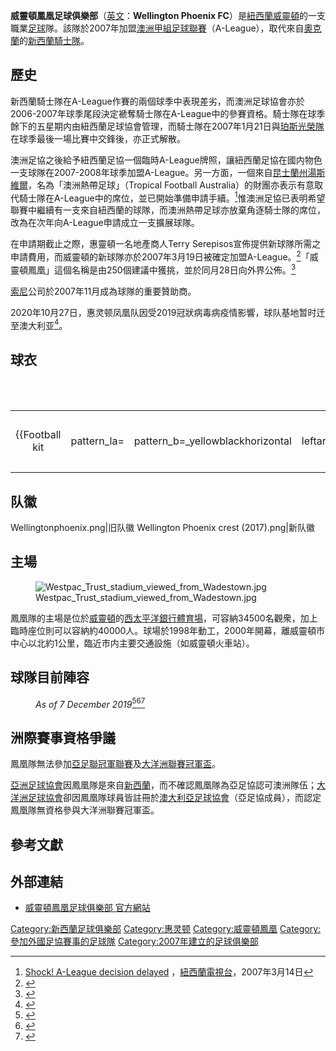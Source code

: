 {{noteTA
|G1=足球
|G2=ALeague
|G3=地名
}}
{{Football club infobox
| clubname   = 威靈頓鳳凰<br />''Wellington Phoenix''
| image      = [[File:Wellington_Phoenix_crest_(2017).png|180px]]
| fullname   = Wellington Phoenix<br /> Football Club
| nickname   = Phoenix,<br /> The Nix,<br /> The Ashes
| founded    = 2007年
| ground     = [[威靈頓|威靈頓]][[西太平洋銀行體育場|西太平洋銀行體育場]]
| capacity   = 34,500
| chairman   = Rob Morrison
| manager    = Darije Kalezić
| league     = [[澳洲職業足球聯賽|澳洲職業足球聯賽]]
| season     = 2020–21
| position   = 澳職，第 7 位
| pattern_la1 = _PHOENIX_1112h
| pattern_b1  = _PHOENIX_1112h
| pattern_ra1 = _PHOENIX_1112h
| pattern_sh1 = _PHOENIX_1112h
| pattern_so1 = _3_stripes_on_black
| leftarm1    = FFFFFF
| body1       = FFFFFF
| rightarm1   = FFFFFF
| shorts1     = FFFFFF
| socks1      = FFE517
| pattern_la2 = _PHOENIX_1112a
| pattern_b2  = _PHOENIX_1112a
| pattern_ra2 = _PHOENIX_1112a
| pattern_sh2 = _PHOENIX_1112a
| pattern_so2 = _PHOENIX_1112a
| leftarm2    = FFFFFF
| body2       = FFFFFF
| rightarm2   = FFFFFF
| shorts2     = FFFFFF
| socks2      = FFFFFF
}}
'''威靈頓鳳凰足球俱樂部'''（[[英文|英文]]：'''Wellington Phoenix FC'''）是[[紐西蘭|紐西蘭]][[威靈頓|威靈頓]]的一支職業[[足球|足球]]隊。該隊於2007年加盟[[澳洲甲組足球聯賽|澳洲甲組足球聯賽]]（A-League），取代來自[[奧克蘭|奧克蘭]]的[[新西蘭騎士隊|新西蘭騎士隊]]。

== 歷史 ==

新西蘭騎士隊在A-League作賽的兩個球季中表現差劣，而澳洲足球協會亦於2006-2007年球季尾段決定褫奪騎士隊在A-League中的參賽資格。騎士隊在球季餘下的五星期内由紐西蘭足球協會管理，而騎士隊在2007年1月21日與[[珀斯光榮隊|珀斯光榮隊]]在球季最後一場比賽中交鋒後，亦正式解散。

澳洲足協之後給予紐西蘭足協一個臨時A-League牌照，讓紐西蘭足協在國内物色一支球隊在2007-2008年球季加盟A-League。另一方面，一個來自[[昆士蘭州|昆士蘭州]][[湯斯維爾|湯斯維爾]]，名為「澳洲熱帶足球」（Tropical Football Australia）的財團亦表示有意取代騎士隊在A-League中的席位，並已開始準備申請手續。<ref>[http://tvnz.co.nz/view/page/410965/1023055 Shock! A-League decision delayed] {{Wayback|url=http://tvnz.co.nz/view/page/410965/1023055 |date=20110517024501 }}，[[紐西蘭電視台|紐西蘭電視台]]，2007年3月14日</ref>惟澳洲足協已表明希望聯賽中繼續有一支來自紐西蘭的球隊，而澳洲熱帶足球亦放棄角逐騎士隊的席位，改為在次年向A-League申請成立一支擴展球隊。

在申請期截止之際，惠靈頓一名地產商人Terry Serepisos宣佈提供新球隊所需之申請費用，而威靈頓的新球隊亦於2007年3月19日被確定加盟A-League。<ref>{{cite web
 |url         = http://www.centurycity.co.nz/press_release.html
 |title       = Century City Developments and Century City Football
 |publisher   = Century City Developments
 |date        = 2007年3月19日
 |accessdate  = 2007-03-25
 |deadurl     = yes
 |archiveurl  = https://web.archive.org/web/20070927062551/http://www.centurycity.co.nz/press_release.html
 |archivedate = 2007年9月27日
}}</ref>「威靈頓鳳凰」這個名稱是由250個建議中獲挑，並於同月28日向外界公佈。<ref>{{cite news
 |url=http://www.news.com.au/heraldsn/story/0,21985,21463845-2883,00.html
 |title=NZ Phoenix to rise in A League
 |date=2007年3月28日
 |publisher=News.com.au
 |accessdate=2007-03-28
 |archive-date=2012-12-30
 |archive-url=https://archive.is/20121230212926/www.news.com.au/heraldsn/story/0,21985,21463845-2883,00.html
 |dead-url=yes
 }}</ref>

[[索尼|索尼]]公司於2007年11月成為球隊的重要贊助商。

2020年10月27日，惠灵顿凤凰队因受2019冠狀病毒病疫情影響，球队基地暂时迁至澳大利亚<ref>{{cite news |title=受疫情旅行措施影响，新西兰惠灵顿凤凰队暂迁澳大利亚 |url=https://m.thepaper.cn/newsDetail_forward_9746309 |accessdate=2021-09-08 |archive-date=2021-09-08 |archive-url=https://web.archive.org/web/20210908024722/https://m.thepaper.cn/newsDetail_forward_9746309 }}</ref>。

==球衣==
<br /> 
{|  style="font-size:85%; margin:auto;"
|-
| style="text-align:center;"|
{{Football kit
|pattern_la= 
| pattern_b=_yellowblackhorizontal
| leftarm=ffff00 
| body=000000 
| rightarm=ffff00 
| shorts=000000 
| socks=000000
| title=2007年賽季前}}
| style="text-align:center;"|
{{Football kit
| pattern_la=
| pattern_b=_yellow_white_reebok_spikes
| leftarm=000000
| body=000000
| rightarm=000000
| shorts=000000
| socks=000000
| title=2007–09年主場}}
| style="text-align:center;"|
{{Football kit
|pattern_la = 
|pattern_b  = 
|pattern_ra = 
|pattern_sh1=
|pattern_so1=
|leftarm    = 000000
|body       = FFFFFF
|rightarm   = 000000
|shorts     = FFFFFF
|socks      = FFFFFF
|title=2007–09年客場}}
| style="text-align:center;"|
{{Football kit| 
|pattern_la = _ black_stripes
|pattern_b  = _blackstripes
|pattern_ra = _black_stripes
|pattern_sh1=
|pattern_so1=
|leftarm    = eded00
|body       = eded00
|rightarm   = eded00
|shorts     = 000000
|socks      = 000000
|title=2009–11年主場}}
| style="text-align:center;"|
{{Football kit|
|pattern_la =_blackshoulders
|pattern_b  =_wpclash
|pattern_ra =_blackshoulders
|pattern_sh1=
|pattern_so1=
|leftarm    = ffffff
|body       = FFFFFF
|rightarm   = ffffff
|shorts     = FFFFFF
|socks      = FFFFFF
|title=2009–11年客場}}
| style="text-align:center;"|
{{Football kit| 
| pattern_la = _PHOENIX_1112h
| pattern_b  = _PHOENIX_1112h
| pattern_ra = _PHOENIX_1112h
| pattern_sh = _PHOENIX_1112h
| pattern_so = _3_stripes_on_black
| leftarm    = FFFFFF
| body       = FFFFFF
| rightarm   = FFFFFF
| shorts     = FFFFFF
| socks      = FFE517
| title=2011–12年主場}}
| style="text-align:center;"|
{{Football kit| 
| pattern_la = _PHOENIX_1112a
| pattern_b  = _PHOENIX_1112a
| pattern_ra = _PHOENIX_1112a
| pattern_sh = _PHOENIX_1112a
| pattern_so = _PHOENIX_1112a
| leftarm    = FFFFFF
| body       = FFFFFF
| rightarm   = FFFFFF
| shorts     = FFFFFF
| socks      = FFFFFF
| title=2011–12年客場}}
| style="text-align:center;"|
{{Football kit| 
| pattern_la = _adidasstripeswhite
| pattern_b  = _PHOENIX_1112s
| pattern_ra = _adidasstripeswhite
| pattern_sh = _adidaswhite
| pattern_so = _3_stripes_white
| leftarm    = 000000
| body       = FFFFFF
| rightarm   = 000000
| shorts     = 000000
| socks      = 000000
| title=2011–12 Special Kit}}
|}

== 队徽 ==
<gallery>
Wellingtonphoenix.png|旧队徽
Wellington Phoenix crest (2017).png|新队徽
</gallery>

== 主場 ==
[[File:Westpac_Trust_stadium_viewed_from_Wadestown.jpg|thumb]]

鳳凰隊的主場是位於[[威靈頓|威靈頓]]的[[西太平洋銀行體育場|西太平洋銀行體育場]]，可容納34500名觀衆，加上臨時座位則可以容納約40000人。球場於1998年動工，2000年開幕，離威靈頓市中心以北約1公里，臨近市内主要交通設施（如威靈頓火車站）。

{{clear}}
== 球隊目前陣容 ==
:''As of 7 December 2019''<ref>{{cite web|title=Wellington Phoenix FC|url=http://us.soccerway.com/teams/new-zealand/wellington-phoenix/8542/|website=soccerway.com|publisher=Soccerway|accessdate=15 August 2017|archive-date=2019-11-30|archive-url=https://web.archive.org/web/20191130143645/https://us.soccerway.com/teams/new-zealand/wellington-phoenix/8542/|dead-url=no}}</ref><ref>{{cite web|title=Who is Wellington Phoenix's new Serbian striker|url=http://www.a-league.com.au/article/who-is-welington-phoenix-s-new-serbian-striker-andrija-kaludjerovi/yorxdeg487jp17mjy8q4l4gmp|website=a-league.com.au|publisher=Hyundai A-League|accessdate=15 August 2017|archive-date=2017-09-19|archive-url=https://web.archive.org/web/20170919003230/http://www.a-league.com.au/article/who-is-welington-phoenix-s-new-serbian-striker-andrija-kaludjerovi/yorxdeg487jp17mjy8q4l4gmp|dead-url=no}}</ref><ref>{{cite news|title=Wellington Phoenix bring in Ali Abbas as injury replacement for Louis Fenton|url=https://www.stuff.co.nz/sport/football/a-league/96065824/wellington-phoenix-bring-in-ali-abbas-as-injury-replacement-for-louis-fenton|accessdate=23 August 2017|newspaper=[[Stuff.co.nz|Stuff.co.nz]]|archive-date=2020-06-11|archive-url=https://web.archive.org/web/20200611072536/https://www.stuff.co.nz/sport/football/a-league/96065824/wellington-phoenix-bring-in-ali-abbas-as-injury-replacement-for-louis-fenton|dead-url=no}}</ref>
{{Fs start}}
{{Fs player|no=1 |nat=NZL|pos=GK|name=[[史提芬馬連奴域|史提芬馬連奴域]]}}
{{Fs player|no=2 |nat=AUS|pos=DF|name=[[利安·麥真治|利安·麥真治]]}}
{{Fs player|no=3 |nat=AUS|pos=DF|name=[[盧克·德維雷|盧克·德維雷]]}}
{{Fs player|no=4 |nat=AUS|pos=DF|name=[[赫臣韋漢基|赫臣韋漢基]]}}
{{Fs player|no=5 |nat=GER|pos=MF|name=[[維爾·馬蒂·斯泰曼|維爾·馬蒂·斯泰曼]]}}
{{Fs player|no=6 |nat=NZL|pos=MF|name=[[添·派尼|添·派尼]]}}
{{fs player|no=7 |nat=AUS|pos=MF|name=[[雷諾·比斯高普|雷諾·比斯高普]]}}
{{Fs player|no=8 |nat=AUS|pos=MF|name=[[甘馬倫戴夫連|甘馬倫戴夫連]]}}
{{Fs player|no=9 |nat=ENG|pos=FW|name=[[大衛·波爾|大衛·波爾]]}}
{{Fs player|no=10|nat=MEX|pos=MF|name=[[尤利西斯·達域拿|尤利西斯·達域拿]]}}
{{Fs player|no=11|nat=AUS|pos=FW|name=[[祖舒亞·蘇迪里奧|祖舒亞·蘇迪里奧]]}}
{{Fs player|no=13|nat=NZL|pos=MF|name=[[利別拉托·卡卡斯|利別拉托·卡卡斯]]}}
{{Fs mid}}
{{Fs player|no=14|nat=NZL|pos=MF|name={{tsl|en|Alex Rufer||Alex Rufer}}}}
{{Fs player|no=16|nat=NZL|pos=DF|name=[[路易斯·芬頓|路易斯·芬頓]]}}
{{Fs player|no=17|nat=ENG|pos=MF|name=[[哥倫艾利洛|哥倫艾利洛]]}}
{{Fs player|no=20|nat=NZL|pos=GK|name=[[奧利華沙爾|奧利華沙爾]]}}
{{Fs player|no=21|nat=NZL|pos=FW|name=[[麥高華特|麥高華特]]}}
{{Fs player|no=23|nat=AUS|pos=DF|name=[[禾達史葛|禾達史葛]]}}
{{Fs player|no=27|nat=ENG|pos=DF|name=[[史提芬泰萊|史提芬泰萊]]}}
{{Fs player|no=31|nat=NZL|pos=MF|name=[[賓韋尼|賓韋尼]]}}
{{Fs player|no=32|nat=NZL|pos=MF|name=[[森瑟頓|森瑟頓]]}}
{{Fs player|no=--|nat=ENG|pos=FW|name=[[加利賀柏|加利賀柏]]}}
{{Fs end}}

== 洲際賽事資格爭議 ==
鳳凰隊無法參加[[亞足聯冠軍聯賽|亞足聯冠軍聯賽]]及[[大洋洲聯賽冠軍盃|大洋洲聯賽冠軍盃]]。

[[亞洲足球協會|亞洲足球協會]]因鳳凰隊是來自[[新西蘭|新西蘭]]，而不確認鳳凰隊為亞足協認可澳洲隊伍；[[大洋洲足球協會|大洋洲足球協會]]卻因鳳凰隊球員皆註冊於[[澳大利亞足球協會|澳大利亞足球協會]]（亞足協成員），而認定鳳凰隊無資格參與大洋洲聯賽冠軍盃。

== 參考文獻 ==
{{reflist}}

== 外部連結 ==
* [http://www.wellingtonphoenix.com/ 威靈頓鳳凰足球俱樂部 官方網站]{{Wayback|url=http://www.wellingtonphoenix.com/ |date=20180816194115 }}

{{A League}}

{{DEFAULTSORT:Wellington Phoenix FC}}
[[Category:新西蘭足球俱樂部|Category:新西蘭足球俱樂部]]
[[Category:惠灵顿|Category:惠灵顿]]
[[Category:威靈頓鳳凰|Category:威靈頓鳳凰]]
[[Category:參加外國足協賽事的足球隊|Category:參加外國足協賽事的足球隊]]
[[Category:2007年建立的足球俱樂部|Category:2007年建立的足球俱樂部]]